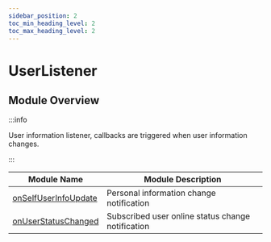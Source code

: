 ```yaml
---
sidebar_position: 2
toc_min_heading_level: 2
toc_max_heading_level: 2
---
```


# UserListener

## Module Overview

:::info

User information listener, callbacks are triggered when user information changes.

:::

| Module Name                                                   | Module Description                         |
| ------------------------------------------------------------- | ------------------------------------------ |
| [onSelfUserInfoUpdate](/callback/onSelfUserInfoUpdate.mdx)   | Personal information change notification   |
| [onUserStatusChanged](/callback/onUserStatusChanged.mdx)     | Subscribed user online status change notification |